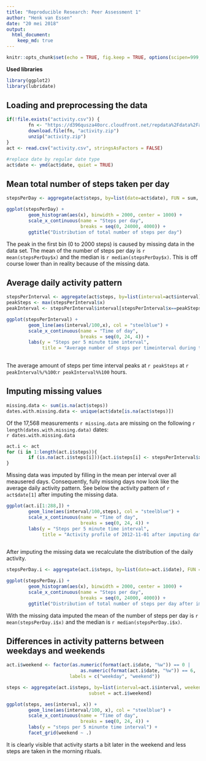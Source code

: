 ---
title: "Reproducible Research: Peer Assessment 1"
author: "Henk van Essen"
date: "20 mei 2018"
output: 
  html_document:
    keep_md: true
---

```{r setup, include=FALSE}
knitr::opts_chunk$set(echo = TRUE, fig.keep = TRUE, options(scipen=999, digits=1))
```
 
**Used libraries**
```{r}
library(ggplot2)
library(lubridate)
```

## Loading and preprocessing the data

```{r}
if(!file.exists("activity.csv")) {
        fn <- "https://d396qusza40orc.cloudfront.net/repdata%2Fdata%2Factivity.zip"
        download.file(fn, "activity.zip")
        unzip("activity.zip")
}
act <- read.csv("activity.csv", stringsAsFactors = FALSE)

#replace date by regular date type
act$date <- ymd(act$date, quiet = TRUE)
```
## Mean total number of steps taken per day

```{r}
stepsPerDay <- aggregate(act$steps, by=list(date=act$date), FUN = sum, na.rm=TRUE)

ggplot(stepsPerDay) + 
        geom_histogram(aes(x), binwidth = 2000, center = 1000) +
        scale_x_continuous(name = "Steps per day",
                           breaks = seq(0, 24000, 4000)) +
        ggtitle("Distribution of total number of steps per day")
```

The peak in the first bin (0 to 2000 steps) is caused by missing data in the data set. The mean of the number of steps per day is `r mean(stepsPerDay$x)` and the median is `r median(stepsPerDay$x)`. This is off course lower than in reality because of the missing data.

## Average daily activity pattern

```{r}
stepsPerInterval <- aggregate(act$steps, by=list(interval=act$interval), FUN = mean, na.rm=TRUE)
peakSteps <- max(stepsPerInterval$x)
peakInterval <- stepsPerInterval$interval[stepsPerInterval$x==peakSteps]

ggplot(stepsPerInterval) + 
        geom_line(aes(interval/100,x), col = "steelblue") +
        scale_x_continuous(name = "Time of day",
                           breaks = seq(0, 24, 4)) +
        labs(y = "Steps per 5 minute time interval",
             title = "Average number of steps per timeinterval during the day")
        
```

The average amount of steps per time interval peaks at `r peakSteps` at `r peakInterval%/%100`:`r peakInterval%%100` hours.

## Imputing missing values

```{r}
missing.data <- sum(is.na(act$steps))
dates.with.missing.data <- unique(act$date[is.na(act$steps)])
```

Of the 17,568 measurements `r missing.data` are missing on the following `r length(dates.with.missing.data)` dates:  
`r dates.with.missing.data`  

```{r}
act.i <- act
for (i in 1:length(act.i$steps)){
        if (is.na(act.i$steps[i])){act.i$steps[i] <- stepsPerInterval$x[i%%288 + 1]}
}
``` 

Missing data was imputed by filling in the mean per interval over all meausered days. Consequently, fully missing days now look like the average daily activity pattern. See below the activity pattern of `r act$date[1]` after imputing the missing data.

```{r}

ggplot(act.i[1:288,]) + 
        geom_line(aes(interval/100,steps), col = "steelblue") +
        scale_x_continuous(name = "Time of day",
                           breaks = seq(0, 24, 4)) +
        labs(y = "Steps per 5 minute time interval",
             title = "Activity profile of 2012-11-01 after imputing data")
        
```

After imputing the missing data we recalculate the distribution of the daily activity.

```{r}
stepsPerDay.i <- aggregate(act.i$steps, by=list(date=act.i$date), FUN = sum, na.rm=TRUE)

ggplot(stepsPerDay.i) + 
        geom_histogram(aes(x), binwidth = 2000, center = 1000) +
        scale_x_continuous(name = "Steps per day",
                           breaks = seq(0, 24000, 4000)) +
        ggtitle("Distribution of total number of steps per day after imputing missing data")

```

With the missing data imputed the mean of the number of steps per day is `r mean(stepsPerDay.i$x)` and the median is `r median(stepsPerDay.i$x)`.

## Differences in activity patterns between weekdays and weekends

```{r}
act.i$weekend <- factor(as.numeric(format(act.i$date, "%w")) == 0 | 
                           as.numeric(format(act.i$date, "%w")) == 6,
                       labels = c("weekday", "weekend"))

steps <- aggregate(act.i$steps, by=list(interval=act.i$interval, weekend=act.i$weekend), FUN = mean, 
                              subset = act.i$weekend)

ggplot(steps, aes(interval, x)) +
        geom_line(aes(interval/100, x), col = "steelblue") +
        scale_x_continuous(name = "Time of day",
                           breaks = seq(0, 24, 4)) +
        labs(y = "steps per 5 minunte time interval") +
        facet_grid(weekend ~ .)
```

It is clearly visible that activity starts a bit later in the weekend and less steps are taken in the morning rituals.
